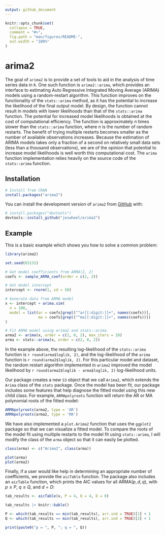 ```yaml
---
output: github_document
---
```


<!-- README.md is generated from README.Rmd. Please edit that file -->

```r
knitr::opts_chunk$set(
  collapse = TRUE,
  comment = "#>",
  fig.path = "man/figures/README-",
  out.width = "100%"
)
```

# arima2

<!-- badges: start -->
<!-- badges: end -->

The goal of `arima2` is to provide a set of tools to aid in the analysis of time series data in `R`. 
One such function is `arima2::arima`, which provides an interface to estimating Auto Regressive Integrated Moving Average (ARIMA) models using a random-restart algorithm. 
This function improves on the functionality of the `stats::arima` method, as it has the potential to increase the likelihood of the final output model.
By design, the function cannot result in models with lower likelihoods than that of the `stats::arima` function. 
The potential for increased model likelihoods is obtained at the cost of computational efficiency. 
The function is approximately $n$ times slower than the `stats::arima` function, where $n$ is the number of random restarts.
The benefit of trying multiple restarts becomes smaller as the number of available observations increases. 
Because the estimation of ARIMA models takes only a fraction of a second on relatively small data sets (less than a thousand observations), we are of the opinion that potential to increase model likelihoods is well worth this computational cost.
The `arima` function implementation relies heavily on the source code of the `stats::arima` function. 

## Installation

``` r
# Install from CRAN
install.packages("arima2")
```

You can install the development version of `arima2` from [GitHub](https://github.com/) with:

``` r
# install.packages("devtools")
devtools::install_github("jeswheel/arima2")
```

## Example

This is a basic example which shows you how to solve a common problem:

```r
library(arima2)

set.seed(83131)  

# Get model coefficients from ARMA(2, 2)
coefs <- sample_ARMA_coef(order = c(2, 2))

# Get model intercept 
intercept <- rnorm(1, sd = 50)

# Generate data from ARMA model 
x <- intercept + arima.sim(
  n = 100, 
  model = list(ar = coefs[grepl("^ar[[:digit:]]+", names(coefs))], 
               ma = coefs[grepl("^ma[[:digit:]]+", names(coefs))])
)

# Fit ARMA model using arima2 and stats::arima 
arma2 <- arima(x, order = c(2, 0, 2), max_iters = 20)
arma <- stats::arima(x, order = c(2, 0, 2))
```

In the example above, the resulting log-likelihood of the `stats::arima` function is `r round(arma$loglik, 2)`, and the log-likelihood of the `arima` function is `r round(arma2$loglik, 2)`.
For this particular model and dataset, the random restart algorithm implemented in `arima2` improved the model likelihood by `r round(arma2$loglik - arma$loglik, 2)` log-likelihood units. 

Our package creates a new `S3` object that we call `Arima2`, which extends the `Arima` class of the `stats` package. 
Once the model has been fit, our package includes some features that help diagnose the fitted model using this new child class.
For example, `ARMApolyroots` function will return the AR or MA polynomial roots of the fitted model:

```r
ARMApolyroots(arma2, type = 'AR')
ARMApolyroots(arma2, type = 'MA')
```

We have also implemented a `plot.Arima2` function that uses the `ggplot2` package so that we can visualize a fitted model. 
To compare the roots of the model fit using multiple restarts to the model fit using `stats::arima`, I will modify the class of the `arma` object so that it can easily be plotted. 

```r
class(arma) <- c("Arima2", class(arma))

plot(arma)
plot(arma2)
```

Finally, if a user would like help in determining an appropriate number of coefficients, we provide the `aicTable` function.
The package also includes an `aicTable` function, which prints the AIC values for all ARMA$(p, d, q)$, with $p \leq P$, $q \leq Q$, and $d = D$: 

```r
tab_results <- aicTable(x, P = 4, Q = 4, D = 0) 

tab_results |> knitr::kable()

P <- which(tab_results == min(tab_results), arr.ind = TRUE)[1] + 1
Q <- which(tab_results == min(tab_results), arr.ind = TRUE)[2] + 1

print(paste0("p = ", P, "; q = ", Q))
```

